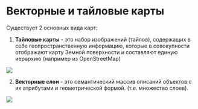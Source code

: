 # Векторные и тайловые карты

Существует 2 основных вида  карт:

1.	**Тайловые карты** - это набор изображений (тайлов), содержащих в себе геопространственную информацию, которые в совокупности отображают карту Земной поверхности и составляют единую иерархию (например из OpenStreetMap)

![](pictures/7.jpg)

2.	**Векторные слои** - это семантический массив описаний объектов с их атрибутами и геометрической формой. (т.е. множество слоев).

![](pictures/8.jpg)